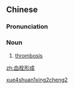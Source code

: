 ==Chinese==
{{zh-forms|type=22}}

===Pronunciation===
{{zh-pron
|m=血shuān xíngchéng
|cat=n
}}

===Noun===
{{zh-noun}}

# {{lb|zh|pathology}} [[thrombosis]]

[[Category:zh:Pathology|xue4shuan1xing2cheng2]]

[[zh:血栓形成]]